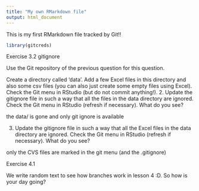 ```yaml
---
title: "My own RMarkdown file"
output: html_document
---
```


This is my first RMarkdown file tracked by Git!!




```r
library(gitcreds)

```


Exercise 3.2
gitignore

Use the Git repository of the previous question for this question.

Create a directory called ‘data’. Add a few Excel files in this directory and also some csv files (you can also just create some empty files using Excel). Check the Git menu in RStudio (but do not commit anything!).
2. Update the gitignore file in such a way that all the files in the data directory are ignored. Check the Git menu in RStudio (refresh if necessary). What do you see?

the data/ is gone and only git ignore is available 

3. Update the gitignore file in such a way that all the Excel files in the data directory are ignored. Check the Git menu in RStudio (refresh if necessary). What do you see?

only the CVS files are marked in the git menu (and the .gitignore)



Exercise 4.1

We write random text to see how branches work in lesson 4 :D.
So how is your day going?








